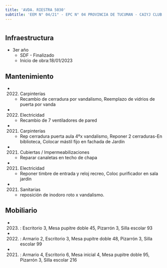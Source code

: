 ```yaml
---
title: 'AVDA. RIESTRA 5030'
subtitle: 'EEM N° 04/21° - EPC N° 04 PROVINCIA DE TUCUMAN - CAIYJ CLUB LUGANO - JIN A (EPCJS 04/21°) (SEDE) - PI RIESTRA'
---
```


#
## Infraestructura

* 3er año 
    + SDF - Finalizado 
    + Inicio de obra:18/01/2023 






## Mantenimiento

*  (2022) Carpinterías 
    + Recambio de cerradura por vandalismo, Reemplazo de vidrios de puerta por vanda

*  (2022) Electricidad 
    + Recambio de 7 ventiladores de pared

*  (2021) Carpinterías 
    + Rep cerradura puerta aula 4ºx vandalismo, Reponer 2 cerraduras-En biblioteca, Colocar mástil fijo en fachada de Jardín

*  (2021) Cubiertas / Impermeabilizaciones 
    + Reparar canaletas en techo de chapa

*  (2021) Electricidad 
    + Reponer timbre de entrada y reloj recreo, Coloc purificador en sala jardin

*  (2021) Sanitarias 
    + reposición de inodoro roto x vandalismo.





## Mobiliario

*  (2023) : Escritorio 3, Mesa pupitre doble 45, Pizarrón 3, Silla escolar 93 

*  (2022) : Armario 2, Escritorio 3, Mesa pupitre doble 48, Pizarrón 3, Silla escolar 99 

*  (2021) : Armario 4, Escritorio 6, Mesa inicial 4, Mesa pupitre doble 95, Pizarrón 3, Silla escolar 216 




